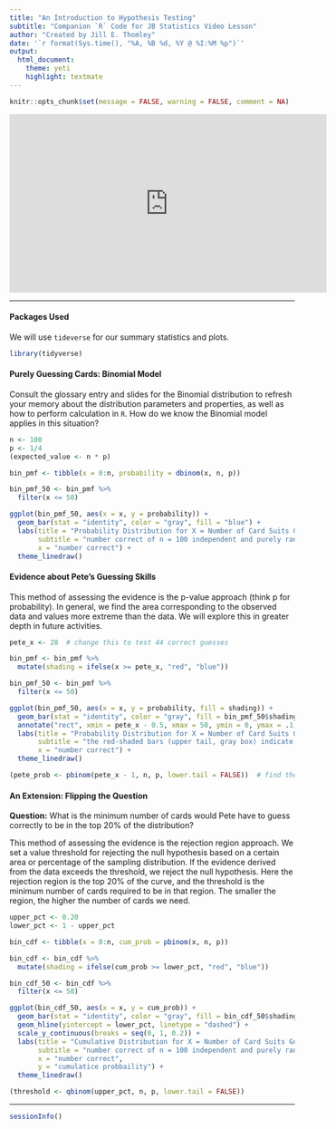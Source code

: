 ```yaml
---
title: "An Introduction to Hypothesis Testing"
subtitle: "Companion `R` Code for JB Statistics Video Lesson"
author: "Created by Jill E. Thomley"
date: '`r format(Sys.time(), "%A, %B %d, %Y @ %I:%M %p")`'
output: 
  html_document: 
    theme: yeti
    highlight: textmate
---
```


```r
knitr::opts_chunk$set(message = FALSE, warning = FALSE, comment = NA)
```

<iframe width="560" height="315" src="https://www.youtube.com/embed/tTeMYuS87oU" frameborder="0" allow="accelerometer; autoplay; encrypted-media; gyroscope; picture-in-picture" allowfullscreen></iframe>

***
#### Packages Used

We will use `tideverse` for our summary statistics and plots.

```r
library(tidyverse)
```

#### Purely Guessing Cards: Binomial Model

Consult the glossary entry and slides for the Binomial distribution to refresh your memory about the distribution parameters and properties, as well as how to perform calculation in `R`. How do we know the Binomial model applies in this situation?

```r
n <- 100
p <- 1/4
(expected_value <- n * p)

bin_pmf <- tibble(x = 0:n, probability = dbinom(x, n, p))

bin_pmf_50 <- bin_pmf %>% 
  filter(x <= 50)

ggplot(bin_pmf_50, aes(x = x, y = probability)) + 
  geom_bar(stat = "identity", color = "gray", fill = "blue") +
  labs(title = "Probability Distribution for X = Number of Card Suits Guessed Correctly",
       subtitle = "number correct of n = 100 independent and purely random guesses, truncated at x = 50",
       x = "number correct") +
  theme_linedraw()
```

#### Evidence about Pete's Guessing Skills 

This method of assessing the evidence is the p-value approach (think p for probability). In general, we find the area corresponding to the observed data and values more extreme than the data. We will explore this in greater depth in future activities.

```r
pete_x <- 28  # change this to test 44 correct guesses

bin_pmf <- bin_pmf %>% 
  mutate(shading = ifelse(x >= pete_x, "red", "blue"))

bin_pmf_50 <- bin_pmf %>% 
  filter(x <= 50)

ggplot(bin_pmf_50, aes(x = x, y = probability, fill = shading)) + 
  geom_bar(stat = "identity", color = "gray", fill = bin_pmf_50$shading) +
  annotate("rect", xmin = pete_x - 0.5, xmax = 50, ymin = 0, ymax = .1, alpha = .2) +
  labs(title = "Probability Distribution for X = Number of Card Suits Guessed Correctly",
       subtitle = "the red-shaded bars (upper tail, gray box) indicate the value of Pete's guess and higher",
       x = "number correct") +
  theme_linedraw()

(pete_prob <- pbinom(pete_x - 1, n, p, lower.tail = FALSE))  # find the blue area and subtract from 1
```

#### An Extension: Flipping the Question

**Question:** What is the minimum number of cards would Pete have to guess correctly to be in the top 20% of the distribution?

This method of assessing the evidence is the rejection region approach. We set a value threshold for rejecting the null hypothesis based on a certain area or percentage of the sampling distribution. If the evidence derived from the data exceeds the threshold, we reject the null hypothesis. Here the rejection region is the top 20% of the curve, and the threshold is the minimum number of cards required to be in that region. The smaller the region, the higher the number of cards we need.

```r
upper_pct <- 0.20
lower_pct <- 1 - upper_pct

bin_cdf <- tibble(x = 0:n, cum_prob = pbinom(x, n, p))

bin_cdf <- bin_cdf %>% 
  mutate(shading = ifelse(cum_prob >= lower_pct, "red", "blue"))

bin_cdf_50 <- bin_cdf %>% 
  filter(x <= 50)

ggplot(bin_cdf_50, aes(x = x, y = cum_prob)) + 
  geom_bar(stat = "identity", color = "gray", fill = bin_cdf_50$shading) +
  geom_hline(yintercept = lower_pct, linetype = "dashed") +
  scale_y_continuous(breaks = seq(0, 1, 0.2)) +
  labs(title = "Cumulative Distribution for X = Number of Card Suits Guessed Correctly",
       subtitle = "number correct of n = 100 independent and purely random guesses, truncated at x = 50",
       x = "number correct",
       y = "cumulatice probbaility") +
  theme_linedraw()

(threshold <- qbinom(upper_pct, n, p, lower.tail = FALSE))
```

***
```r
sessionInfo()
```
